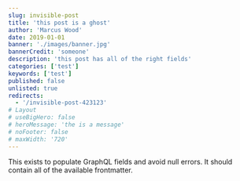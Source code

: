 ```yaml
---
slug: invisible-post
title: 'this post is a ghost'
author: 'Marcus Wood'
date: 2019-01-01
banner: './images/banner.jpg'
bannerCredit: 'someone'
description: 'this post has all of the right fields'
categories: ['test']
keywords: ['test']
published: false
unlisted: true
redirects:
  - '/invisible-post-423123'
# Layout
# useBigHero: false
# heroMessage: 'the is a message'
# noFooter: false
# maxWidth: '720'
---
```


This exists to populate GraphQL fields and avoid null errors. It should contain
all of the available frontmatter.
